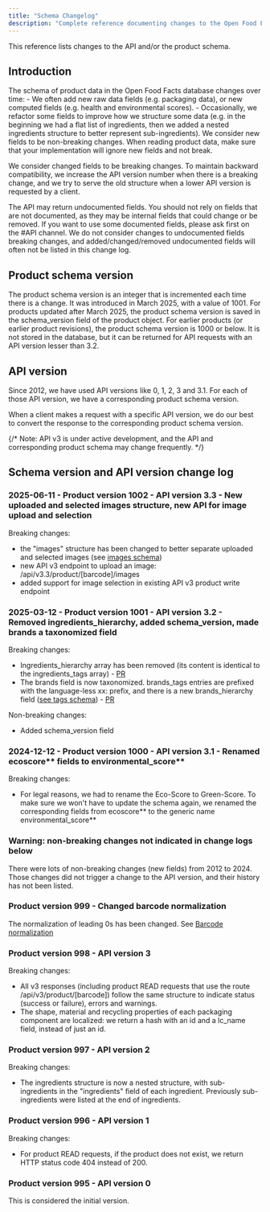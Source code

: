 ```yaml
---
title: "Schema Changelog"
description: "Complete reference documenting changes to the Open Food Facts API and product schema versions with breaking and non-breaking modifications."
---
```



This reference lists changes to the API and/or the product schema.

## Introduction

<Steps>
<Step title="Schema Evolution">
The schema of product data in the Open Food Facts database changes over time:
- We often add new raw data fields (e.g. packaging data), or new computed fields (e.g. health and environmental scores).
- Occasionally, we refactor some fields to improve how we structure some data (e.g. in the beginning we had a flat list of ingredients, then we added a nested ingredients structure to better represent sub-ingredients).
</Step>
<Step title="Breaking vs. Non-Breaking Changes">
We consider new fields to be non-breaking changes. When reading product data, make sure that your implementation will ignore new fields and not break.

We consider changed fields to be breaking changes. To maintain backward compatibility, we increase the API version number when there is a breaking change, and we try to serve the old structure when a lower API version is requested by a client.

</Step>
<Step title="Undocumented Fields">
The API may return undocumented fields. You should not rely on fields that are not documented, as they may be internal fields that could change or be removed. If you want to use some documented fields, please ask first on the #API channel. We do not consider changes to undocumented fields breaking changes, and added/changed/removed undocumented fields will often not be listed in this change log.
</Step>
</Steps>

## Product schema version

The product schema version is an integer that is incremented each time there is a change.
It was introduced in March 2025, with a value of 1001.
For products updated after March 2025, the product schema version is saved in the schema_version field of the product object.
For earlier products (or earlier product revisions), the product schema version is 1000 or below. It is not stored in the database, but it can be returned for API requests with an API version lesser than 3.2.

## API version

Since 2012, we have used API versions like 0, 1, 2, 3 and 3.1.
For each of those API version, we have a corresponding product schema version.

When a client makes a request with a specific API version, we do our best to convert the response to the corresponding product schema version.

{/* Note: API v3 is under active development, and the API and corresponding product schema may change frequently. */}

## Schema version and API version change log

### 2025-06-11 - Product version 1002 - API version 3.3 - New uploaded and selected images structure, new API for image upload and selection

Breaking changes:

- the "images" structure has been changed to better separate uploaded and selected images (see [images schema](../api/ref/schemas/product_images_v3.yaml))
- new API v3 endpoint to upload an image: /api/v3.3/product/[barcode]/images
- added support for image selection in existing API v3 product write endpoint

### 2025-03-12 - Product version 1001 - API version 3.2 - Removed ingredients_hierarchy, added schema_version, made brands a taxonomized field

Breaking changes:

- Ingredients_hierarchy array has been removed (its content is identical to the ingredients_tags array) - [PR](https://github.com/openfoodfacts/openfoodfacts-server/pull/11615)
- The brands field is now taxonomized. brands_tags entries are prefixed with the language-less xx: prefix, and there is a new brands_hierarchy field ([see tags schema](../api/ref/schemas/product_tags.yaml)) - [PR](https://github.com/openfoodfacts/openfoodfacts-server/pull/11606)

Non-breaking changes:

- Added schema_version field

### 2024-12-12 - Product version 1000 - API version 3.1 - Renamed ecoscore*\* fields to environmental_score*\*

Breaking changes:

- For legal reasons, we had to rename the Eco-Score to Green-Score. To make sure we won't have to update the schema again, we renamed the corresponding fields from ecoscore*\* to the generic name environmental_score*\*

### Warning: non-breaking changes not indicated in change logs below

There were lots of non-breaking changes (new fields) from 2012 to 2024. Those changes did not trigger a change to the API version, and their history has not been listed.

### Product version 999 - Changed barcode normalization

The normalization of leading 0s has been changed. See [Barcode normalization](./ref-barcode-normalization)

### Product version 998 - API version 3

Breaking changes:

- All v3 responses (including product READ requests that use the route /api/v3/product/[barcode]) follow the same structure to indicate status (success or failure), errors and warnings.
- The shape, material and recycling properties of each packaging component are localized: we return a hash with an id and a lc_name field, instead of just an id.

### Product version 997 - API version 2

Breaking changes:

- The ingredients structure is now a nested structure, with sub-ingredients in the "ingredients" field of each ingredient. Previously sub-ingredients were listed at the end of ingredients.

### Product version 996 - API version 1

Breaking changes:

- For product READ requests, if the product does not exist, we return HTTP status code 404 instead of 200.

### Product version 995 - API version 0

This is considered the initial version.

